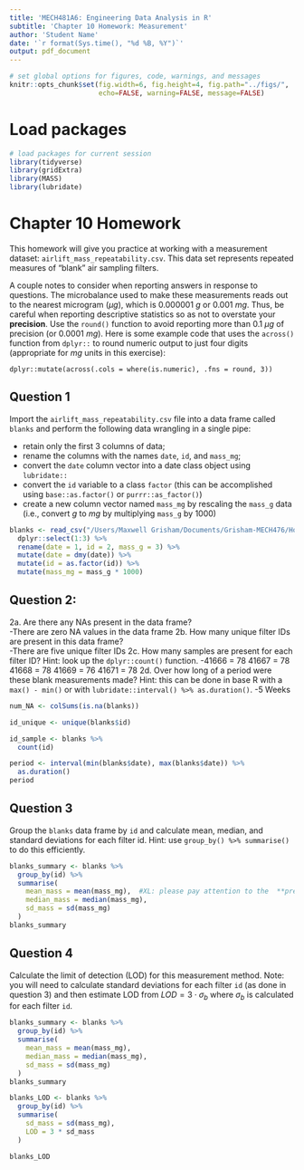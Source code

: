 ```yaml
---
title: 'MECH481A6: Engineering Data Analysis in R'
subtitle: 'Chapter 10 Homework: Measurement' 
author: 'Student Name'
date: '`r format(Sys.time(), "%d %B, %Y")`'
output: pdf_document
---
```


```r
# set global options for figures, code, warnings, and messages
knitr::opts_chunk$set(fig.width=6, fig.height=4, fig.path="../figs/",
                      echo=FALSE, warning=FALSE, message=FALSE)
```

# Load packages

```r
# load packages for current session
library(tidyverse) 
library(gridExtra) 
library(MASS)
library(lubridate)
```

# Chapter 10 Homework

This homework will give you practice at working with a measurement dataset: `airlift_mass_repeatability.csv`. This data set represents repeated measures of "blank" air sampling filters. 

A couple notes to consider when reporting answers in response to questions. The microbalance used to make these measurements reads out to the nearest microgram ($\mu g$), which is 0.000001 $g$ or 0.001 $mg$. Thus, be careful when reporting descriptive statistics so as not to overstate your **precision**. Use the `round()` function to avoid reporting more than 0.1 $\mu g$ of precision (or 0.0001 $mg$). Here is some example code that uses the `across()` function from `dplyr::` to round numeric output to just four digits (appropriate for $mg$ units in this exercise):

`dplyr::mutate(across(.cols = where(is.numeric), .fns = round, 3))`

\newpage

## Question 1
Import the `airlift_mass_repeatability.csv` file into a data frame called `blanks` and perform the following data wrangling in a single pipe:  

- retain only the first 3 columns of data;
- rename the columns with the names `date`, `id`, and `mass_mg`;
- convert the `date` column vector into a date class object using `lubridate::`
- convert the `id` variable to a class `factor` (this can be accomplished using `base::as.factor()` or `purrr::as_factor()`)
- create a new column vector named `mass_mg` by rescaling the `mass_g` data (i.e., convert $g$ to $mg$ by multiplying `mass_g` by 1000)

```r
blanks <- read_csv("/Users/Maxwell Grisham/Documents/Grisham-MECH476/Homework/AIRLIFT_mass_repeatability.csv") %>%
  dplyr::select(1:3) %>%
  rename(date = 1, id = 2, mass_g = 3) %>%
  mutate(date = dmy(date)) %>%
  mutate(id = as.factor(id)) %>%
  mutate(mass_mg = mass_g * 1000)

```

## Question 2:  

  2a. Are there any NAs present in the data frame?  
  -There are zero NA values in the data frame
  2b. How many unique filter IDs are present in this data frame?  
  -There are five unique filter IDs
  2c. How many samples are present for each filter ID? Hint: look up the `dplyr::count()` function.
  -41666 = 78
  41667 = 78
  41668 = 78
  41669 = 76
  41671 = 78
  2d. Over how long of a period were these blank measurements made? Hint: this can be done in base R with a `max() - min()` or with `lubridate::interval() %>% as.duration()`.
  -5 Weeks
```r
num_NA <- colSums(is.na(blanks))

id_unique <- unique(blanks$id)

id_sample <- blanks %>%
  count(id)

period <- interval(min(blanks$date), max(blanks$date)) %>%
  as.duration()
period
```

## Question 3

Group the `blanks` data frame by `id` and calculate mean, median, and standard deviations for each filter id.  Hint: use `group_by() %>% summarise()` to do this efficiently.

```r
blanks_summary <- blanks %>%
  group_by(id) %>%
  summarise(
    mean_mass = mean(mass_mg),  #XL: please pay attention to the  **precision**. Use the `round()` function to avoid reporting more than 0.1 $\mu g$ of precision (or 0.0001 $mg$). For example, round(mean(mass_mg), digits = 3). Same for Question 3.
    median_mass = median(mass_mg),  
    sd_mass = sd(mass_mg)
  )
blanks_summary

```

## Question 4

Calculate the limit of detection (LOD) for this measurement method. Note: you will need to calculate standard deviations for each filter `id` (as done in question 3) and then estimate LOD from $LOD = 3\cdot \sigma_b$ where $\sigma_b$ is calculated for each filter `id`.

```r
blanks_summary <- blanks %>%
  group_by(id) %>%
  summarise(
    mean_mass = mean(mass_mg),
    median_mass = median(mass_mg),
    sd_mass = sd(mass_mg)
  )
blanks_summary

blanks_LOD <- blanks %>%
  group_by(id) %>%
  summarise(
    sd_mass = sd(mass_mg),
    LOD = 3 * sd_mass
  )

blanks_LOD
```
